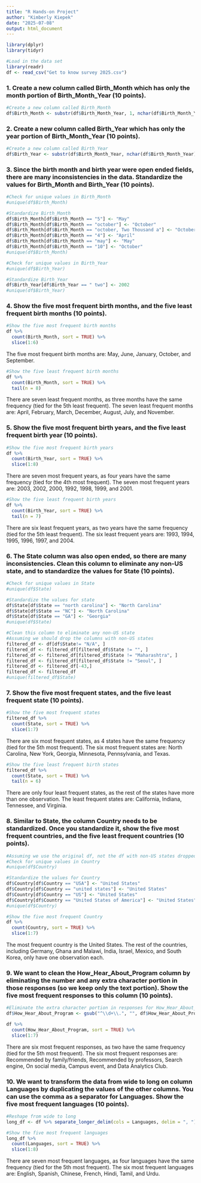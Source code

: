 ```yaml
---
title: "R Hands-on Project"
author: "Kimberly Kiepek"
date: "2025-07-08"
output: html_document
---
```


```r
library(dplyr)
library(tidyr)
```

```r
#Load in the data set
library(readr)
df <- read_csv("Get to know survey 2025.csv")
```

### 1. Create a new column called Birth_Month which has only the month portion of Birth_Month_Year (10 points).

```r
#Create a new column called Birth_Month
df$Birth_Month <- substr(df$Birth_Month_Year, 1, nchar(df$Birth_Month_Year) - 6)
```

### 2. Create a new column called Birth_Year which has only the year portion of Birth_Month_Year (10 points).

```r
#Create a new column called Birth_Year
df$Birth_Year <- substr(df$Birth_Month_Year, nchar(df$Birth_Month_Year) - 3, nchar(df$Birth_Month_Year))
```

### 3. Since the birth month and birth year were open ended fields, there are many inconsistencies in the data. Standardize the values for Birth_Month and Birth_Year (10 points).

```r
#Check for unique values in Birth_Month
#unique(df$Birth_Month)
```

```r
#Standardize Birth_Month
df$Birth_Month[df$Birth_Month == "5"] <- "May"
df$Birth_Month[df$Birth_Month == "october"] <- "October"
df$Birth_Month[df$Birth_Month == "october, Two Thousand a"] <- "October"
df$Birth_Month[df$Birth_Month == "4"] <- "April"
df$Birth_Month[df$Birth_Month == "may"] <- "May"
df$Birth_Month[df$Birth_Month == "10"] <- "October"
#unique(df$Birth_Month)
```

```r
#Check for unique values in Birth_Year
#unique(df$Birth_Year)
```

```r
#Standardize Birth_Year
df$Birth_Year[df$Birth_Year == " two"] <- 2002
#unique(df$Birth_Year)
```

### 4. Show the five most frequent birth months, and the five least frequent birth months (10 points).

```r
#Show the five most frequent birth months
df %>%
  count(Birth_Month, sort = TRUE) %>%
  slice(1:6)
```
The five most frequent birth months are: May, June, January, October, and September.

```r
#Show the five least frequent birth months
df %>%
  count(Birth_Month, sort = TRUE) %>%
  tail(n = 8)
```
There are seven least frequent months, as three months have the same frequency (tied for the 5th least frequent). The seven least frequent months are: April, February, March, December, August, July, and November. 

### 5. Show the five most frequent birth years, and the five least frequent birth year (10 points).

```r
#Show the five most frequent birth years
df %>%
  count(Birth_Year, sort = TRUE) %>%
  slice(1:8)
```
There are seven most frequent years, as four years have the same frequency (tied for the 4th most frequent). The seven most frequent years are: 2003, 2002, 2000, 1992, 1998, 1999, and 2001. 

```r
#Show the five least frequent birth years
df %>%
  count(Birth_Year, sort = TRUE) %>%
  tail(n = 7)
```

There are six least frequent years, as two years have the same frequency (tied for the 5th least frequent). The six least frequent years are: 1993, 1994, 1995, 1996, 1997, and 2004.

### 6. The State column was also open ended, so there are many inconsistencies. Clean this column to eliminate any non-US state, and to standardize the values for State (10 points).

```r
#Check for unique values in State
#unique(df$State)
```

```r
#Standardize the values for state
df$State[df$State == "north carolina"] <- "North Carolina"
df$State[df$State == "NC"] <- "North Carolina"
df$State[df$State == "GA"] <- "Georgia"
#unique(df$State)
```

```r
#Clean this column to eliminate any non-US state
#Assuming we should drop the columns with non-US states
filtered_df <- df[df$State!= "N/A", ]
filtered_df <- filtered_df[filtered_df$State != "", ]
filtered_df <- filtered_df[filtered_df$State != "Maharashtra", ]
filtered_df <- filtered_df[filtered_df$State != "Seoul", ]
filtered_df <- filtered_df[-43,]
filtered_df <- filtered_df
#unique(filtered_df$State)
```

### 7. Show the five most frequent states, and the five least frequent state (10 points).

```r
#Show the five most frequent states
filtered_df %>%
  count(State, sort = TRUE) %>%
  slice(1:7)
```

There are six most frequent states, as 4 states have the same frequency (tied for the 5th most frequent). The six most frequent states are: North Carolina, New York, Georgia, Minnesota, Pennsylvania, and Texas.

```r
#Show the five least frequent birth states
filtered_df %>%
  count(State, sort = TRUE) %>%
  tail(n = 6)
```

There are only four least frequent states, as the rest of the states have more than one observation. The least frequent states are: California, Indiana, Tennessee, and Virginia.

### 8. Similar to State, the column Country needs to be standardized. Once you standardize it, show the five most frequent countries, and the five least frequent countries (10 points).

```r
#Assuming we use the original df, not the df with non-US states dropped
#Check for unique values in Country
#unique(df$Country)
```

```r
#Standardize the values for Country
df$Country[df$Country == "USA"] <- "United States"
df$Country[df$Country == "united states"] <- "United States"
df$Country[df$Country == "US"] <- "United States"
df$Country[df$Country == "United States of America"] <- "United States"
#unique(df$Country)
```

```r
#Show the five most frequent Country
df %>%
  count(Country, sort = TRUE) %>%
  slice(1:7)
```
The most frequent country is the United States. The rest of the countries, including Germany, Ghana and Malawi, India, Israel, Mexico, and South Korea, only have one observation each. 

### 9. We want to clean the How_Hear_About_Program column by eliminating the number and any extra character portion in those responses (so we keep only the text portion). Show the five most frequent responses to this column (10 points).

```r
#Eliminate the extra character portion in responses for How_Hear_About_Program
df$How_Hear_About_Program <- gsub("^\\d+\\.", "", df$How_Hear_About_Program)
```

```r
df %>%
  count(How_Hear_About_Program, sort = TRUE) %>%
  slice(1:7)
```
There are six most frequent responses, as two have the same frequency (tied for the 5th most frequent). The six most frequent responses are: Recommended by family/friends, Recommended by professors, Search engine, On social media, Campus event, and Data Analytics Club. 

### 10. We want to transform the data from wide to long on column Languages by duplicating the values of the other columns. You can use the comma as a separator for Languages. Show the five most frequent languages (10 points).

```r
#Reshape from wide to long 
long_df <- df %>% separate_longer_delim(cols = Languages, delim = ", ")
```

```r
#Show the five most frequent languages
long_df %>%
  count(Languages, sort = TRUE) %>%
  slice(1:8)
```
There are seven most frequent languages, as four languages have the same frequency (tied for the 5th most frequent). The six most frequent languages are: English, Spanish, Chinese, French, Hindi, Tamil, and Urdu. 